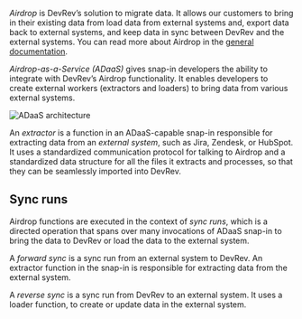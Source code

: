 _Airdrop_ is DevRev’s solution to migrate data. It allows our customers to bring in their existing data from
load data from external systems and, export data back to external systems, and keep data in sync between DevRev and the external systems.
You can read more about Airdrop in the [general documentation](https://docs.devrev.ai/import#airdrop-features).

_Airdrop-as-a-Service (ADaaS)_ gives snap-in developers the ability to integrate with DevRev’s Airdrop functionality.
It enables developers to create external workers (extractors and loaders) to bring data from various external systems.

![ADaaS architecture](../../img/adaas/adaas-architecture.svg)

An _extractor_ is a function in an ADaaS-capable snap-in responsible for extracting data from an _external system_, such as Jira, Zendesk,
or HubSpot. It uses a standardized communication protocol for talking to Airdrop and a standardized
data structure for all the files it extracts and processes, so that they can be seamlessly imported into DevRev.

## Sync runs

Airdrop functions are executed in the context of _sync runs_, which is a directed operation that spans over many invocations
of ADaaS snap-in to bring the data to DevRev or load the data to the external system.

A _forward sync_ is a sync run from an external system to DevRev. An extractor function in the snap-in is responsible for extracting data from the
external system.

A _reverse sync_ is a sync run from DevRev to an external system. It uses a loader function, to create or update data
in the external system.


